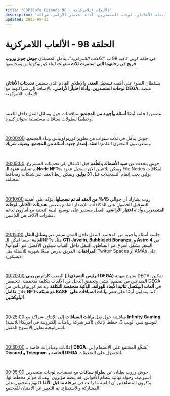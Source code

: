 ```yaml
---
title: "COPICafe Episode 98 - الألعاب اللامركزية"
description: "ملخص وتحليل تفصيلي لحلقة كوبي كافيه 98 التي تتناول تسجيل العقد، تحديثات الأفاتار، لوحات المتصدرين، أداة اختيار الأراضي، شراكة DEGA، وبطولات السباقات المجتمعية."
updated: 2025-09-12
---
```


# الحلقة 98 - <span className="text-orange-500">الألعاب اللامركزية</span>  

في حلقة كوبي كافيه 98 ب *"الألعاب اللامركزية"*، يتأمل المضيفان **جوش جونز وروب جريج** في **رحلتهما التي استمرت ثلاث سنوات** لبناء كورنوكوبياس ومجتمعها.  

</br>  

يسلطان الضوء على أهمية **تسجيل العقد**، والإطلاق القادم الذي يتضمن **تحديثات الأفاتار، لوحات المتصدرين، وأداة اختيار الأراضي**، بالإضافة إلى شراكتهما مع **DEGA**، منصة الألعاب اللامركزية.  

</br>  

تتضمن الحلقة أيضًا **أسئلة وأجوبة من المجتمع**، مناقشات حول وسائل النقل داخل اللعبة، وخططًا لبطولات سباقات مستقبلية بجوائز كبيرة.  

</br>  

[00:00:00](https://youtube.com/watch?v=uud9aFv8CP8&t=0) جوش يتأمل في ثلاث سنوات من تطوير كورنوكوبياس وبناء المجتمع. يستعرضون المحتوى القادم: **العقد، إصدار جديد، أسئلة من المجتمع، وضيف شريك**.  

</br>  

[00:05:00](https://youtube.com/watch?v=uud9aFv8CP8&t=300) جوش يتحدث عن **صيد الأسماك بالطُعم** قبل الانتقال إلى تحديثات المشروع. تم تسليم **عقود الـNode NFTs**، ويمكن للاعبين الآن تسجيل عقود File Nodes لمكافآت يوليو. يجب إتمام التسجيلات قبل **31 يوليو**، ويمكن ربط العقد عبر شبكات ومحافظ مختلفة.  

</br>  

[00:10:00](https://youtube.com/watch?v=uud9aFv8CP8&t=600) روب يشارك أن حوالي **45% من العقد قد تم تسجيلها**. يؤكد على أهمية التسجيل للحصول على المكافآت. الإصدار القادم يتضمن **تحديثات الأفاتار، لوحات المتصدرين، وأداة اختيار الأراضي**. العمل مستمر على توسيع البنية التحتية مع أمازون لدعم عشرات الآلاف من اللاعبين.  

</br>  

[00:15:00](https://youtube.com/watch?v=uud9aFv8CP8&t=900) جلسة أسئلة وأجوبة من المجتمع. التنقل داخل المدن سيتم عبر **وسائل النقل العامة**، بينما تُمكّن الـNFTs مثل **GTi Javelin, Bubblejett Bonanza, و Astro 4** من السفر بشكل أسرع عبر المناطق. التنقل داخل القباب سيكون الأفضل عبر **الدواب/المرافقات**. الفريق يدرس صيغًا شهرية للأسئلة مثل Twitter Spaces أو AMAs على ديسكورد.  

</br>  

[00:20:00](https://youtube.com/watch?v=uud9aFv8CP8&t=1200) الضيف **كارلوس ريني (الرئيس التنفيذي لـ DEGA)** يشرح مهمة DEGA: تمكين المبدعين من تصميم، نشر، وتحقيق الدخل من الألعاب بتكلفة منخفضة. تتخصص DEGA في **ألعاب البيكسل ثنائية الأبعاد للهواتف الذكية منخفضة التكلفة** وتدعم كورنوكوبياس من خلال **تكامل NFTs مع شبكة BASE**. كما يعملون أيضًا على **نشر بيانات السباقات على البلوكشين**.  

</br>  

[00:25:00](https://youtube.com/watch?v=uud9aFv8CP8&t=1500) مناقشة حول نقل **بيانات السباقات** إلى الإنتاج. شراكة مع **Infinity Gaming** (أكبر شركة رياضات إلكترونية في أمريكا اللاتينية) لتوسيع تبني الويب 3. خطط لإعلان استراتيجية تعاون الأسبوع المقبل.  

</br>  

[00:30:00](https://youtube.com/watch?v=uud9aFv8CP8&t=1800) إعلانات ومبادرات خاصة بـ **DEGA**. يُشجَّع المجتمع على الانضمام إلى **Discord و Telegram الخاصة بـ DEGA** للحصول على التحديثات.  

</br>  

[00:35:00](https://youtube.com/watch?v=uud9aFv8CP8&t=2100) جوش وروب يعلنان عن **بطولة سباقات** مع تصفيات، لوحات متصدرين أسبوعية، وجولة نهائية بنظام الأقواس. قد ينضم مؤثرون، وهناك جوائز مخطط لها. يذكرون المشاهدين أن اللعبة ما زالت في **مرحلة ما قبل الألفا** لكنهم يشجعون على المشاركة والاستمتاع. تم التعبير عن الامتنان للمجتمع.  
